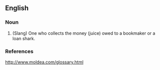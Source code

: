==English==

===Noun===
{{en-noun|head=[[juice]] [[collector]]}}

# (Slang) One who collects the money (juice) owed to a bookmaker or a loan shark.

===References===
http://www.moldea.com/glossary.html